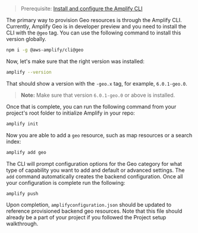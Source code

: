 > Prerequisite: [Install and configure the Amplify CLI](/cli/start/install)

The primary way to provision Geo resources is through the Amplify CLI. Currently, Amplify Geo is in developer preview and you need to install the CLI with the `@geo` tag. You can use the following command to install this version globally.

```sh
npm i -g @aws-amplify/cli@geo
```

Now, let's make sure that the right version was installed:

```sh
amplify --version
```

That should show a version with the `-geo.x` tag, for example, `6.0.1-geo.0`.

> **Note:** Make sure that version `6.0.1-geo.0` or above is installed.

Once that is complete, you can run the following command from your project's root folder to initialize Amplify in your repo:

```sh
amplify init
```

Now you are able to add a `geo` resource, such as map resources or a search index:

```sh
amplify add geo
```

The CLI will prompt configuration options for the Geo category for what type of capability you want to add and default or advanced settings. The `add` command automatically creates the backend configuration. Once all your configuration is complete run the following:

```sh
amplify push
```

Upon completion, `amplifyconfiguration.json` should be updated to reference provisioned backend geo resources. Note that this file should already be a part of your project if you followed the Project setup walkthrough.

